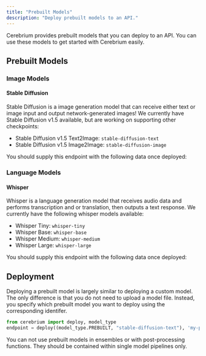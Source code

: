 ```yaml
---
title: "Prebuilt Models"
description: "Deploy prebuilt models to an API."
---
```


Cerebrium provides prebuilt models that you can deploy to an API. You can use these models to get started with Cerebrium easily.

## Prebuilt Models
### Image Models
#### Stable Diffusion
Stable Diffusion is a image generation model that can receive either text or image input and output network-generated images! 
We currently have Stable Diffusion v1.5 available, but are working on supporting other checkpoints:

- Stable Diffusion v1.5 Text2Image: `stable-diffusion-text`
- Stable Diffusion v1.5 Image2Image: `stable-diffusion-image`

You should supply this endpoint with the following data once deployed:


### Language Models
#### Whisper
Whisper is a language generation model that receives audio data and performs transcription and or translation, then outputs a text response.
We currently have the following whisper models available:

- Whisper Tiny: `whisper-tiny`
- Whisper Base: `whisper-base`
- Whisper Medium: `whisper-medium`
- Whisper Large: `whisper-large`

You should supply this endpoint with the following data once deployed:

## Deployment
Deploying a prebuilt model is largely similar to deploying a custom model. The only difference is that you do not need to upload a model file.
Instead, you specify which prebuilt model you want to deploy using the corresponding identifer.

```python
from cerebrium import deploy, model_type
endpoint = deploy((model_type.PREBUILT, "stable-diffusion-text"), 'my-pipeline', "<API_KEY>")
```
<Note>
    You can not use prebuilt models in ensembles or with post-processing functions. They should be contained within single model pipelines only.
</Note>